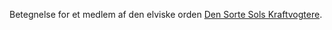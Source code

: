 {{title:Kraftvogter}}
{{author:Laura Holmegaard}}
{{timestamp:2009-09-20T08:52:20Z}}
{{copyright:Kraftvogter}}
Betegnelse for et medlem af den elviske orden [[Den Sorte Sols Kraftvogtere]].